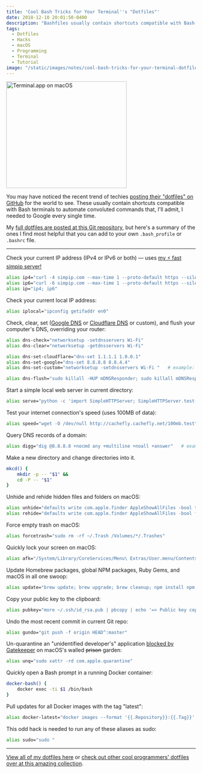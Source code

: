 ```yaml
---
title: 'Cool Bash Tricks for Your Terminal''s "Dotfiles"'
date: 2018-12-10 20:01:50-0400
description: "Bashfiles usually contain shortcuts compatible with Bash terminals to automate convoluted commands. Here's a summary of the ones I find most helpful that you can add to your own .bash_profile or .bashrc file."
tags:
  - Dotfiles
  - Hacks
  - macOS
  - Programming
  - Terminal
  - Tutorial
image: "/static/images/notes/cool-bash-tricks-for-your-terminal-dotfiles/terminal.png"
---
```



<Image
  src="/static/images/notes/cool-bash-tricks-for-your-terminal-dotfiles/terminal.png"
  width="320"
  height="284"
  alt="Terminal.app on macOS"
  priority
/>

You may have noticed the recent trend of techies [posting their "dotfiles" on GitHub](https://github.com/topics/dotfiles) for the world to see. These usually contain shortcuts compatible with Bash terminals to automate convoluted commands that, I'll admit, I needed to Google every single time.

My [full dotfiles are posted at this Git repository](https://github.com/jakejarvis/dotfiles), but here's a summary of the ones I find most helpful that you can add to your own `.bash_profile` or `.bashrc` file.

---

Check your current IP address (IPv4 or IPv6 or both) — uses [my ⚡ fast simpip server!](https://github.com/jakejarvis/simpip)

```bash
alias ip4="curl -4 simpip.com --max-time 1 --proto-default https --silent"
alias ip6="curl -6 simpip.com --max-time 1 --proto-default https --silent"
alias ip="ip4; ip6"
```

Check your current local IP address:

```bash
alias iplocal="ipconfig getifaddr en0"
```

Check, clear, set ([Google DNS](https://developers.google.com/speed/public-dns/) or [Cloudflare DNS](https://1.1.1.1/) or custom), and flush your computer's DNS, overriding your router:

```bash
alias dns-check="networksetup -setdnsservers Wi-Fi"
alias dns-clear="networksetup -getdnsservers Wi-Fi"

alias dns-set-cloudflare="dns-set 1.1.1.1 1.0.0.1"
alias dns-set-google="dns-set 8.8.8.8 8.8.4.4"
alias dns-set-custom="networksetup -setdnsservers Wi-Fi "   # example: dns-set-custom 208.67.222.222 208.67.220.220

alias dns-flush="sudo killall -HUP mDNSResponder; sudo killall mDNSResponderHelper; sudo dscacheutil -flushcache"
```

Start a simple local web server in current directory:

```bash
alias serve="python -c 'import SimpleHTTPServer; SimpleHTTPServer.test()'"
```

Test your internet connection's speed (uses 100MB of data):

```bash
alias speed="wget -O /dev/null http://cachefly.cachefly.net/100mb.test"
```

Query DNS records of a domain:

```bash
alias digg="dig @8.8.8.8 +nocmd any +multiline +noall +answer"   # example: digg google.com
```

Make a new directory and change directories into it.

```bash
mkcd() {
    mkdir -p -- "$1" &&
    cd -P -- "$1"
}
```

Unhide and rehide hidden files and folders on macOS:

```bash
alias unhide="defaults write com.apple.finder AppleShowAllFiles -bool true && killall Finder"
alias rehide="defaults write com.apple.finder AppleShowAllFiles -bool false && killall Finder"
```

Force empty trash on macOS:

```bash
alias forcetrash="sudo rm -rf ~/.Trash /Volumes/*/.Trashes"
```

Quickly lock your screen on macOS:

```bash
alias afk="/System/Library/CoreServices/Menu\ Extras/User.menu/Contents/Resources/CGSession -suspend"
```

Update Homebrew packages, global NPM packages, Ruby Gems, and macOS in all one swoop:

```bash
alias update="brew update; brew upgrade; brew cleanup; npm install npm -g; npm update -g; sudo gem update --system; sudo gem update; sudo gem cleanup; sudo softwareupdate -i -a;"
```

Copy your public key to the clipboard:

```bash
alias pubkey="more ~/.ssh/id_rsa.pub | pbcopy | echo '=> Public key copied to pasteboard.'"
```

Undo the most recent commit in current Git repo:

```bash
alias gundo="git push -f origin HEAD^:master"
```

Un-quarantine an "unidentified developer's" application [blocked by Gatekeeper](https://support.apple.com/en-us/HT202491) on macOS's walled ~~prison~~ garden:

```bash
alias unq="sudo xattr -rd com.apple.quarantine"
```

Quickly open a Bash prompt in a running Docker container:

```bash
docker-bash() {
    docker exec -ti $1 /bin/bash
}
```

Pull updates for all Docker images with the tag "latest":

```bash
alias docker-latest="docker images --format '{{.Repository}}:{{.Tag}}' | grep :latest | xargs -L1 docker pull"
```

This odd hack is needed to run any of these aliases as sudo:

```bash
alias sudo="sudo "
```

---

[View all of my dotfiles here](https://github.com/jakejarvis/dotfiles) or [check out other cool programmers' dotfiles over at this amazing collection](https://dotfiles.github.io/).
